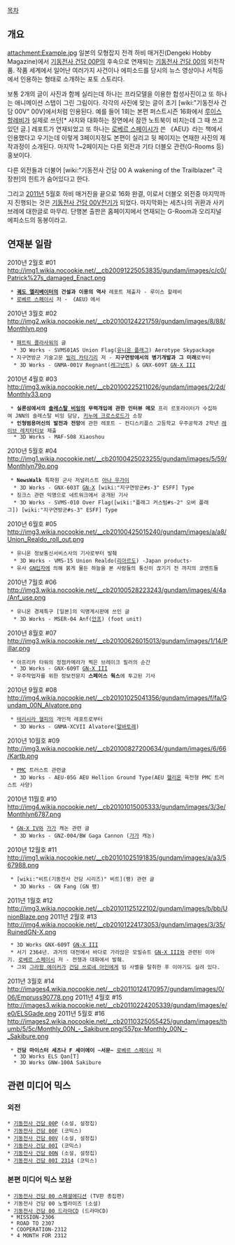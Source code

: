 [[목차]]
== 개요 ==
attachment:Example.jpg
일본의 모형잡지 전격 하비 매거진(Dengeki Hobby Magazine)에서 [[기동전사 건담 00P]]의 후속으로 연재되는 [[기동전사 건담 00]]의 외전작품. 작품 세계에서 일어난 여러가지 사건이나 에피소드를 당시의 뉴스 영상이나 서적등에서 인용하는 형태로 소개하는 포토 스토리다.

보통 2개의 글이 사진과 함께 실리는데 하나는 프라모델을 이용한 합성사진이고 또 하나는 애니메이션 스탭이 그린 그림이다. 각각의 사진에 맞는 글이 초기 [wiki:"기동전사 건담 00V" 00V]에서처럼 인용된다. 예를 들어 1회는 본편 퍼스트시즌 16화에서 [[루이스 할레비]]가 실제로 쓰던[* 사지와 대화하는 장면에서 잠깐 노트북이 비치는데 그 때 쓰고 있던 글.] 레포트가 연재되었고 또 하나는 [[로베르 스페이시]]가 쓴 《AEU》라는 책에서 인용했다고 우기는데 이렇게 3페이지정도 본편이 실리고 뒷 페이지는 연재한 사진의 제작과정이 소개된다. 마지막 1~2페이지는 다른 외전과 기타 더블오 관련(G-Rooms 등) 홍보이다.

다른 외전들과 더불어 [wiki:"기동전사 건담 00 A wakening of the Trailblazer" 극장판]의 힌트가 숨어있다고 한다.

그리고 [[2011년]] 5월호 하비 매거진을 끝으로 16화 완결, 이로서 더블오 외전중 마지막까지 진행되는 것은 [[기동전사 건담 00V]]전기가 되었다. 마지막화는 세츠나의 귀환과 사키브레에 대한글로 마무리. 단행본 출판은 홈페이지에서 연재되는 G-Room과 오리지널 에피소드의 동봉이라고.

== 연재분 일람 ==
2010년 2월호 #01
http://img1.wikia.nocookie.net/__cb20091225053835/gundam/images/c/c0/Patrick%27s_damaged_Enact.png
  * '''[[궤도 엘리베이터]]의 건설과 이용의 역사''' 레포트 제출자 - 루이스 할레비
  * [[로베르 스페이시]] 저 - 《AEU》에서
2010년 3월호 #02
http://img2.wikia.nocookie.net/__cb20100124221759/gundam/images/8/88/Monthlyn.png
  * [[패트릭 콜라사워]]의 글
   * 3D Works - SVMS01AS Union Flag([[유니온 플래그]]) Aerotype Skypackage
  * 지구연방군 기술고문 [[빌리 카타기리]] 저 - '''지구연방에서의 병기개발과 그 미래'''로부터
   * 3D Works - GNMA-001V Regnant([[레그넌트]]) & GNX-609T [[GN-X III]]
2010년 4월호 #03
http://img3.wikia.nocookie.net/__cb20100225211026/gundam/images/2/2d/Monthly33.png
  * '''실론섬에서의 [[솔레스탈 비잉]]의 무력개입에 관한 인터뷰 메모''' 프리 르포라이터가 수집하여 JNN의 솔레스탈 비잉 담당, [[키누에 크로스로드]]가 소장
  * '''인형범용머신의 발전과 전망'''에 관한 레포트 - 컨디스키플스 고등학교 우주공학과 2학년 [[레이브 레치타티보]] 제출
   * 3D Works - MAF-S08 Xiaoshou
2010년 5월호 #04
http://img1.wikia.nocookie.net/__cb20100425023255/gundam/images/5/59/Monthlyn79o.png
  * '''NewsWalk''' 특파원 군사 저널리스트 [[아나 우가이]]
   * 3D Works - GNX-603T [[GN-X]] [wiki:"지구연방군#s-3" ESFF] Type
  * 징크스 관련 익명으로 네트워크에서 공개된 기사
   * 3D Works - SVMS-010 Over Flag([wiki:"플래그 커스텀#s-2" 오버 플래그]) [wiki:"지구연방군#s-3" ESFF] Type
2010년 6월호 #05
http://img3.wikia.nocookie.net/__cb20100425015240/gundam/images/a/a8/Union_Realdo_roll_out.png
  * 유니온 정보통신서비스사의 기사로부터 발췌
   * 3D Works - VMS-15 Union Realdo([[리아르도]]) -Japan products-
  * 유사 [[GN입자]]에 의해 붉게 물든 하늘을 본 사람들의 통신이 끊기기 전 까지의 코멘트들
2010년 7월호 #06
http://img3.wikia.nocookie.net/__cb20100528223243/gundam/images/4/4a/Anf_use.png
  * 유니온 경제특구 [일본]의 익명게시판에 쓰인 글
   * 3D Works - MSER-04 Anf([[안프]]) (foot unit)
2010년 8월호 #07
http://img3.wikia.nocookie.net/__cb20100626015013/gundam/images/1/14/Pillar.png
  * 아프리카 타워의 정점카메라가 찍은 브레이크 필러의 순간
   * 3D Works - GNX-609T [[GN-X III]]
  * 우주작업자를 위한 정보전문지 '''스페이스 웍스'''에 투고된 기사
2010년 9월호 #08
http://img4.wikia.nocookie.net/__cb20101025041356/gundam/images/f/fa/Gundam_00N_Alvatore.png
  * [[테리시라 헬피]]의 개인적 레포트로부터
   * 3D Works - GNMA-XCVII Alvatore([[알바토레]])
2010년 10월호 #09
http://img3.wikia.nocookie.net/__cb20100827200634/gundam/images/6/66/Kartb.png
  * [[PMC]] 트러스트 관련글
   * 3D Works - AEU-05G AEU Hellion Ground Type(AEU [[헬리온]] 육전형 PMC 트러스트 사양)
2010년 11월호 #10
http://img4.wikia.nocookie.net/__cb20101015005333/gundam/images/3/3e/Monthlyn6787.png
  * [[GN-X IV]]와 [[가가]] 캐논 관련 글
   * 3D Works - GNZ-004/BW Gaga Cannon ([[가가]] 캐논)
2010년 12월호 #11
http://img1.wikia.nocookie.net/__cb20101025191835/gundam/images/a/a3/567988.png
  * [wiki:"비트(기동전사 건담 시리즈)" 비트](팽) 관련 글
   * 3D Works - GN Fang (GN 팽)
2011년 1월호 #12
http://img3.wikia.nocookie.net/__cb20101125122102/gundam/images/b/bb/UnionBlaze.png
2011년 2월호 #13
http://img4.wikia.nocookie.net/__cb20101224173053/gundam/images/3/35/RuinedGN-X.png
  * 3D Works GNX-609T [[GN-X III]]
  * 서기 2364년. 과거의 대전에서 바다로 가라앉은 모빌슈트 [[GN-X III]]와 관련된 이야기. [[로베르 스페이시]] 저 - 전쟁과 대화에서 발췌.
  * 그외 [[그라함 에이커]]가 [[건담 쓰로네 아인]]에게 빔 사벨을 탈취한 후 이야기도 실려 있다.
2011년 3월호 #14
http://images4.wikia.nocookie.net/__cb20110124170957/gundam/images/0/06/Empruss90778.png
2011년 4월호 #15
http://images3.wikia.nocookie.net/__cb20110224205339/gundam/images/e/e0/ELSGade.png
2011년 5월호 #16
http://images2.wikia.nocookie.net/__cb20110325055425/gundam/images/thumb/5/5c/Monthly_00N_-_Sakibure.png/557px-Monthly_00N_-_Sakibure.png
  * '''건담 마이스터 세츠나 F 세이에이 ~서문~''' [[로베르 스페이시]] 저
   * 3D Works ELS Qan[T]
   * 3D Works GNW-100A Sakibure

== 관련 미디어 믹스 ==
=== 외전 ===
 * [[기동전사 건담 00P]] (소설, 설정집)
 * [[기동전사 건담 00F]] (코믹스)
 * [[기동전사 건담 00V]] (소설, 설정집)
 * [[기동전사 건담 00I]] (코믹스)
 * [[기동전사 건담 00N]] (소설, 설정집)
 * [[기동전사 건담 00I 2314]] (코믹스)
=== 본편 미디어 믹스 보완 ===
 * [[기동전사 건담 00 스페셜에디션]] (TV판 총집편)
 * 기동전사 건담 00 노벨라이즈 (소설)
 * [[기동전사 건담 00 드라마CD]] (드라마CD)
  * MISSION-2306 
  * ROAD TO 2307 
  * COOPERATION-2312 
  * 4 MONTH FOR 2312
